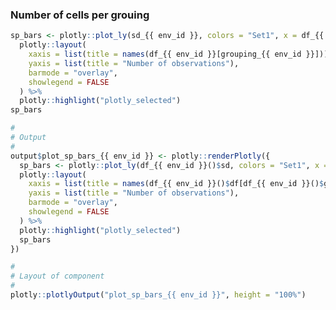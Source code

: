 
### Number of cells per grouing

<!-- Component created on {{ date }} -->

```r
sp_bars <- plotly::plot_ly(sd_{{ env_id }}, colors = "Set1", x = df_{{ env_id }}[[grouping_{{ env_id }}]], color = df_{{ env_id }}[[grouping_{{ env_id }}]]) %>%
  plotly::layout(
    xaxis = list(title = names(df_{{ env_id }}[grouping_{{ env_id }}])),
    yaxis = list(title = "Number of observations"),
    barmode = "overlay",
    showlegend = FALSE
  ) %>%
  plotly::highlight("plotly_selected")
sp_bars
```

```r
#
# Output
#
output$plot_sp_bars_{{ env_id }} <- plotly::renderPlotly({
  sp_bars <- plotly::plot_ly(df_{{ env_id }}()$sd, colors = "Set1", x = df_{{ env_id }}()$df[[df_{{ env_id }}()$grouping]], color = df_{{ env_id }}()$df[[df_{{ env_id }}()$grouping]]) %>%
  plotly::layout(
    xaxis = list(title = names(df_{{ env_id }}()$df[df_{{ env_id }}()$grouping])),
    yaxis = list(title = "Number of observations"),
    barmode = "overlay",
    showlegend = FALSE
  ) %>%
  plotly::highlight("plotly_selected")
  sp_bars
})

#
# Layout of component
#
plotly::plotlyOutput("plot_sp_bars_{{ env_id }}", height = "100%")
```


